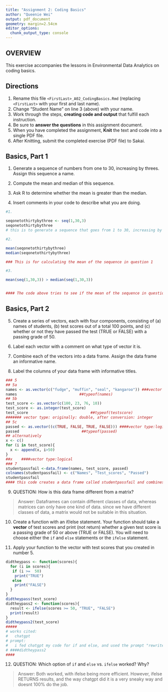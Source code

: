 ```yaml
---
title: "Assignment 2: Coding Basics"
author: "Queenie Wei"
output: pdf_document
geometry: margin=2.54cm
editor_options: 
  chunk_output_type: console
---
```


## OVERVIEW

This exercise accompanies the lessons in Environmental Data Analytics on coding basics. 

## Directions

1.  Rename this file `<FirstLast>_A02_CodingBasics.Rmd` (replacing `<FirstLast>` with your first and last name).
2.  Change "Student Name" on line 3 (above) with your name.
3.  Work through the steps, **creating code and output** that fulfill each instruction.
4.  Be sure to **answer the questions** in this assignment document.
5.  When you have completed the assignment, **Knit** the text and code into a single PDF file.
6.  After Knitting, submit the completed exercise (PDF file) to Sakai.

## Basics, Part 1

1.  Generate a sequence of numbers from one to 30, increasing by threes. Assign this sequence a name.

2.  Compute the mean and median of this sequence.

3.  Ask R to determine whether the mean is greater than the median.

4.  Insert comments in your code to describe what you are doing.

```r
#1. 

seqonetothirtybythree <- seq(1,30,3)
seqonetothirtybythree
# this is to generate a sequence that goes from 1 to 30, increasing by 3s.

#2. 

mean(seqonetothirtybythree)
median(seqonetothirtybythree)

### This is for calculating the mean of the sequence in question 1

#3. 

mean(seq(1,30,3)) > median(seq(1,30,3))


#### The code above tries to see if the mean of the sequence in question 1 is larger than the median of the sequence.


```

## Basics, Part 2

5.  Create a series of vectors, each with four components, consisting of (a) names of students, (b) test scores out of a total 100 points, and (c) whether or not they have passed the test (TRUE or FALSE) with a passing grade of 50.

6.  Label each vector with a comment on what type of vector it is.

7.  Combine each of the vectors into a data frame. Assign the data frame an informative name.

8.  Label the columns of your data frame with informative titles.

```r
### 5
## 5a
names <- as.vector(c("fudge", "muffin", "seal", "kangaroo")) ###vector type: char
names                            ##typeof(names)
## 5b
test_score <- as.vector(c(100, 23, 76, 10))  
test_score <- as.integer(test_score)
test_score                            ##typeof(testscore)
####### vector type: originally: double, after conversion: integer
## 5c
passed <- as.vector((c(TRUE, FALSE, TRUE, FALSE))) ####vector type:logical
passed                            ##typeof(passed)  
## alternatively
x <- c()
for (i in test_score){
  x <- append(x, i>50)
}
##x    ####vector type:logical
### 7
studentpassfail <-data.frame(names, test_score, passed)
colnames(studentpassfail) <- c("Names", "Test_scores", "Passed")
studentpassfail
#### this code creates a data frame called studentpassfail and combines the three vectors from above into a dataframe

```

9.  QUESTION: How is this data frame different from a matrix?

> Answer: Dataframes can contain different classes of data, whereas matrices can only have one kind of data. since we have different classes of data, a matrix would not be suitable in this situation.

10. Create a function with an if/else statement. Your function should take a **vector** of test scores and print (not return) whether a given test score is a passing grade of 50 or above (TRUE or FALSE). You will need to choose either the `if` and `else` statements or the `ifelse` statement. 

11. Apply your function to the vector with test scores that you created in number 5.

```r

didtheypass <- function(scores){
  for (i in scores){
   if (i >=  50)
    print("TRUE")
   else
    print("FALSE")
  }
}
didtheypass(test_score)
didtheypass2 <- function(scores){
  result <- ifelse(scores >= 50, "TRUE", "FALSE")
  print(result)
}
didtheypass2(test_score)
#####
# works cited:
#   chatgpt
# prompt:
#   i fed chatgpt my code for if and else, and used the prompt "rewrite it with ifelse() so that when scores are equal or over fifty, "TRUE" is printed, otherwise, "FALSE" is printed"
# ####didtheypass2
####
```

12. QUESTION: Which option of `if` and `else` vs. `ifelse` worked? Why?

> Answer: Both worked, with ifelse being more efficient. However, ifelse RETURNS results, and the way chatgpt did it is a very sneaky way and doesnt 100% do the job.
